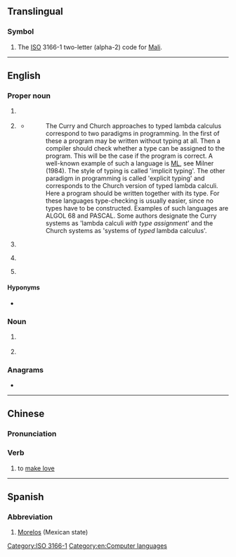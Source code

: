 {{also|ml|Ml|mL|ml.|.ml|µl}}
==Translingual==

===Symbol===
{{head|mul|symbol}}

# The [[ISO]] 3166-1 two-letter (alpha-2) code for [[Mali]].

[[Category:ISO 3166-1]]

----

==English==

===Proper noun===
{{en-proper noun}}

# {{lb|en|computing}} {{initialism of|[[markup language|Markup Language]]|lang=en}}
# {{lb|en|computing}} {{initialism of|[[metalanguage|MetaLanguage]]|lang=en|nodot=1}} {{gloss|the {{w|ML (programming language)|ML programming language}}}}
#* {{quote-web
|lang=en
|date=1991-12-20
|author=Henk P. Barendregt
|title=Lambda Calculi With Types
|site=ftp.cs.ru.nl
|url=ftp://ftp.cs.ru.nl/pub/CompMath.Found/HBK.ps
|accessdate=2012-07-15
}}
#*: The Curry and Church approaches to typed lambda calculus correspond to two paradigms in programming. In the first of these a program may be written without typing at all. Then a compiler should check whether a type can be assigned to the program. This will be the case if the program is correct. A well-known example of such a language is [[ML]], see Milner (1984). The style of typing is called 'implicit typing'. The other paradigm in programming is called 'explicit typing' and corresponds to the Church version of typed lambda calculi. Here a program should be written together with its type. For these languages type-checking is usually easier, since no types have to be constructed. Examples of such languages are ALGOL 68 and PASCAL. Some authors designate the Curry systems as 'lambda calculi ''with type assignment''' and the Church systems as 'systems of ''typed'' lambda calculus'.
# {{lb|en|linguistics}} {{initialism of|[[Medieval Latin]]|lang=en}}
# {{lb|en|linguistics}} {{initialism of|[[Middle Latin]]|lang=en}}
# {{lb|en|Marxism}} {{initialism of|[[Marxism-Leninism]]|lang=en}}

====Hyponyms====
* {{sense|computing}} {{l|en|SML}}

===Noun===
{{en-noun|~}}

# {{lb|en|countable|surface chemistry}} {{initialism of|monolayer|lang=en}}
# {{lb|en|uncountable|computing}} {{initialism of|machine learning|lang=en}}

===Anagrams===
* {{anagrams|en|a=lm|LM}}

[[Category:en:Computer languages]]

----

==Chinese==

===Pronunciation===
{{rfp|zh}}

===Verb===
{{zh-verb}}

# {{lb|zh|internet slang}} to [[make love]]

----

==Spanish==

===Abbreviation===
{{rfc-header|Abbreviation}}
{{head|es|abbreviation}}

# [[Morelos]] (Mexican state)